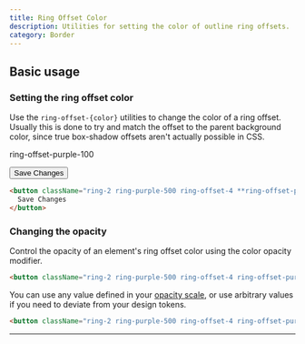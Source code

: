 ```yaml
---
title: Ring Offset Color
description: Utilities for setting the color of outline ring offsets.
category: Border
---
```



## Basic usage

### Setting the ring offset color

Use the `ring-offset-{color}` utilities to change the color of a ring offset. Usually this is done to try and match the offset to the parent background color, since true box-shadow offsets aren't actually possible in CSS.

<Example>
  <div className="grid place-content-center text-white text-sm text-center font-bold leading-6">
    <div className="flex flex-col items-center shrink-0">
      <p className="font-medium text-sm font-mono text-slate-500 text-center mb-3 dark:text-slate-400">ring-offset-purple-100</p>
      <button className="px-4 py-2 font-semibold text-sm bg-white text-slate-700 border border-slate-300 rounded-md shadow-sm ring-2 ring-offset-4 ring-offset-purple-100 ring-purple-500 dark:bg-slate-700 dark:text-slate-200 dark:border-transparent">Save Changes</button>
    </div>
  </div>
</Example>

```html
<button className="ring-2 ring-purple-500 ring-offset-4 **ring-offset-purple-100** ...">
  Save Changes
</button>
```


### Changing the opacity

Control the opacity of an element's ring offset color using the color opacity modifier.

```html
<button className="ring-2 ring-purple-500 ring-offset-4 ring-offset-purple-100**/50**"></button>
```

You can use any value defined in your [opacity scale](/docs/opacity), or use arbitrary values if you need to deviate from your design tokens.

```html
<button className="ring-2 ring-purple-500 ring-offset-4 ring-offset-purple-100**/[.55]**"></button>
```

---
